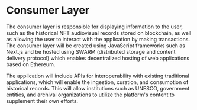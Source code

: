 # Consumer Layer
The consumer layer is responsible for displaying information to the user, such as the historical NFT audiovisual records stored on blockchain, as well as allowing the user to interact with the application by making transactions. The consumer layer will be created using JavaScript frameworks such as Next.js and be hosted using SWARM (distributed storage and content delivery protocol) which enables decentralized hosting of web applications based on Ethereum.

The application will include APIs for interoperability with existing traditional applications, which will enable the ingestion, curation, and consumption of historical records. This will allow institutions such as UNESCO, government entities, and archival organizations to utilize the platform's content to supplement their own efforts.
